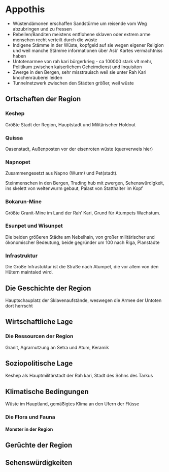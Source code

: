 # Appothis

* Wüstendämonen erschaffen Sandstürme um reisende vom Weg abzubringen und zu fressen
* Rebellen/Banditen meistens entflohene sklaven oder extrem arme menschen recht verteilt durch die wüste
* Indigene Stämme in der Wüste, kopfgeld auf sie wegen eigener Religion und weil manche Stämme informationen über Asb' Kartes vermächtniss haben
* Untotenarmee von rah kari bürgerkrieg - ca 100000 stark vlt mehr, Politikum zwischen kaiserlichem Geheimdienst und Inquisiton
* Zwerge in den Bergen, sehr misstrauisch weil sie unter Rah Kari knochenräuberei leiden
* Tunnelnetzwerk zwischen den Städten größer, weil wüste


## Ortschaften der Region 

### Keshep

Größte Stadt der Region, Hauptstadt und Militärischer Holdout

### Quissa

Oasenstadt, Außenposten vor der eisenroten wüste (querverweis hier)

### Napnopet

Zusammengesetzt aus Napno (Wurm) und Pet(stadt).

Steinmenschen in den Bergen, Trading hub mit zwergen, Sehenswürdigkeit, ins skelett von weltenwurm gebaut, Palast von Statthalter im Kopf

### Bokarun-Mine

Größte Granit-Mine im Land der Rah' Kari, Grund für Atumpets Wachstum. 

### Esunpet und Wisunpet

Die beiden größeren Städte am Nebelhain, von großer militärischer und ökonomischer Bedeutung, beide gegründer um 100 nach Riga, Planstädte

### Infrastruktur

Die Große Infrastuktur ist die Straße nach Atumpet, die vor allem von den Hütern maintaied wird. 

## Die Geschichte der Region

Hauptschauplatz der Sklavenaufstände, weswegen die Armee der Untoten dort herrscht

## Wirtschaftliche Lage

### Die Ressourcen der Region

Granit, Agrarnutzung an Setra und Atum, Keramik

## Soziopolitische Lage 

Keshep als Hauptmilitärstadt der Rah kari, Stadt des Sohns des Tarkus

## Klimatische Bedingungen

Wüste im Hauptland, gemäßigtes Klima an den Ufern der Flüsse

### Die Flora und Fauna

#### Monster in der Region

## Gerüchte der Region

## Sehenswürdigkeiten
